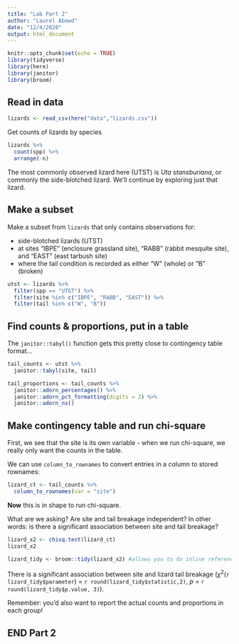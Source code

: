 ```yaml
---
title: "Lab Part 2"
author: "Laurel Abowd"
date: "12/4/2020"
output: html_document
---
```


```r
knitr::opts_chunk$set(echo = TRUE)
library(tidyverse)
library(here)
library(janitor)
library(broom)
```

## Read in data

```r
lizards <- read_csv(here("data","lizards.csv"))
```

Get counts of lizards by species

```r
lizards %>% 
  count(spp) %>% 
  arrange(-n)
```

The most commonly observed lizard here (UTST) is *Uta stansburiana*, or commonly the side-blotched lizard. We'll continue by exploring just that lizard. 

## Make a subset

Make a subset from `lizards` that only contains observations for: 
 
- side-blotched lizards (UTST)
- at sites "IBPE" (enclosure grassland site), "RABB" (rabbit mesquite site), and "EAST" (east tarbush site)
- where the tail condition is recorded as either "W" (whole) or "B" (broken)

```r
utst <- lizards %>% 
  filter(spp == "UTST") %>% 
  filter(site %in% c("IBPE", "RABB", "EAST")) %>% 
  filter(tail %in% c("W", "B"))
```


## Find counts & proportions, put in a table

The `janitor::tabyl()` function gets this pretty close to contingency table format...

```r
tail_counts <- utst %>%
  janitor::tabyl(site, tail)

tail_proportions <- tail_counts %>% 
  janitor::adorn_percentages() %>% 
  janitor::adorn_pct_formatting(digits = 2) %>% 
  janitor::adorn_ns()
```

## Make contingency table and run chi-square

First, we see that the site is its own variable - when we run chi-square, we really only want the counts in the table. 

We can use `column_to_rownames` to convert entries in a column to stored rownames: 

```r
lizard_ct <- tail_counts %>%
  column_to_rownames(var = "site")
```

**Now** this is in shape to run chi-square. 

What are we asking? Are site and tail breakage independent? In other words: is there a significant association between site and tail breakage?

```r
lizard_x2 <- chisq.test(lizard_ct)
lizard_x2

lizard_tidy <- broom::tidy(lizard_x2) #allows you to do inline referencing 
```

There is a significant association between site and lizard tail breakage ($\chi$^2^(`r lizard_tidy$parameter`) = `r round(lizard_tidy$statistic,2)`, *p* = `r round(lizard_tidy$p.value, 3)`). 

Remember: you'd also want to report the actual counts and proportions in each group! 

## END Part 2

